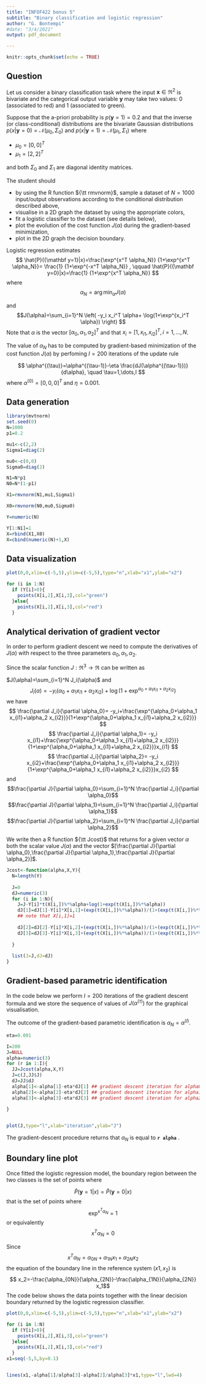 ```yaml
---
title: "INFOF422 bonus 5"
subtitle: "Binary classification and logistic regression"
author: "G. Bontempi"
#date: "3/4/2021"
output: pdf_document

---
```


```r
knitr::opts_chunk$set(echo = TRUE)
```

## Question

Let us consider a binary classification task
where the input ${\mathbf x} \in \Re^2$ is bivariate and the categorical output variable ${\mathbf y}$  may take
two values: $0$ (associated to red) and $1$ (associated to green).

Suppose that the a-priori probability is 
$p({\mathbf y}=1)=0.2$ and that the inverse (or class-conditional) distributions
are the bivariate Gaussian distributions
$p(x | {\mathbf y}=0)={\mathcal N}(\mu_0,\Sigma_0)$
and $p(x | {\mathbf y}=1)={\mathcal N}(\mu_1,\Sigma_1)$
where 

* $\mu_0=[0,0]^T$
* $\mu_1=[2,2]^T$

and both $\Sigma_0$ and $\Sigma_1$ are diagonal identity matrices.

The student should

* by using the R function ${\tt rmvnorm}$, sample a dataset of $N=1000$ input/output observations according to the conditional distribution described above,
* visualise in a 2D graph the dataset by using the appropriate colors,
* fit a logistic classifier to the dataset (see details below),
* plot the evolution of the cost function $J(\alpha)$ during the 
gradient-based minimization,
* plot in the 2D graph the decision boundary.



Logistic regression estimates
$$
\hat{P}({\mathbf y=1}|x)=\frac{\exp^{x^T \alpha_N}} {1+\exp^{x^T \alpha_N}}= \frac{1} {1+\exp^{-x^T \alpha_N}} , \qquad
\hat{P}({\mathbf y=0}|x)=\frac{1} {1+\exp^{x^T \alpha_N}} 
$$
where
$$
\alpha_N= \arg \min_{\alpha} J(\alpha)$$

and
$$J(\alpha)=\sum_{i=1}^N \left( -y_i x_i^T \alpha+ \log(1+\exp^{x_i^T \alpha}) \right)
$$
Note that $\alpha$ is the vector $[\alpha_0,\alpha_1,\alpha_2]^T$
and that $x_i=[1,x_{i1},x_{i2}]^T, i=1,\dots,N$.

The value of $\alpha_N$ has to be computed by gradient-based minimization of the cost function $J(\alpha)$ by perfoming
$I=200$ iterations of the update rule

$$
\alpha^{(\tau)}=\alpha^{(\tau-1)}-\eta \frac{dJ(\alpha^{(\tau-1)})}{d\alpha}, \quad \tau=1,\dots,I
$$
where $\alpha^{(0)}=[0,0,0]^T$ and $\eta=0.001$.

\newpage

## Data generation

```r
library(mvtnorm)
set.seed(0)
N=1000
p1=0.2

mu1<-c(2,2)
Sigma1=diag(2)

mu0<-c(0,0)
Sigma0=diag(2)

N1=N*p1
N0=N*(1-p1)

X1=rmvnorm(N1,mu1,Sigma1)

X0=rmvnorm(N0,mu0,Sigma0)

Y=numeric(N)

Y[1:N1]=1
X=rbind(X1,X0)
X=cbind(numeric(N)+1,X)
```


## Data visualization

```r
plot(0,0,xlim=c(-5,5),ylim=c(-5,5),type="n",xlab="x1",ylab="x2")

for (i in 1:N)
  if (Y[i]>0){
    points(X[i,2],X[i,3],col="green")
  }else{
    points(X[i,2],X[i,3],col="red")
  }
```


## Analytical derivation of gradient vector
In order to perform gradient descent we need to compute
the derivatives of $J(\alpha)$ with respect to the three parameters $\alpha_0, \alpha_1, \alpha_2$.

Since the scalar function $J:\Re^3\rightarrow \Re$ can be written as

$J(\alpha)=\sum_{i=1}^N J_i(\alpha)$ 
and
$$J_i(\alpha)=-y_i(\alpha_0+\alpha_1 x_{i1}+\alpha_2 x_{i2})+ \log (1+\exp^{\alpha_0+\alpha_1 x_{i1}+\alpha_2 x_{i2}})$$
we have
$$
\frac{\partial J_i}{\partial \alpha_0}=
-y_i+\frac{\exp^{\alpha_0+\alpha_1 x_{i1}+\alpha_2 x_{i2}}}{1+\exp^{\alpha_0+\alpha_1 x_{i1}+\alpha_2 x_{i2}}}
$$
$$
\frac{\partial J_i}{\partial \alpha_1}=
-y_i x_{i1}+\frac{\exp^{\alpha_0+\alpha_1 x_{i1}+\alpha_2 x_{i2}}}{1+\exp^{\alpha_0+\alpha_1 x_{i1}+\alpha_2 x_{i2}}}x_{i1}
$$
$$
\frac{\partial J_i}{\partial \alpha_2}=
-y_i x_{i2}+\frac{\exp^{\alpha_0+\alpha_1 x_{i1}+\alpha_2 x_{i2}}}{1+\exp^{\alpha_0+\alpha_1 x_{i1}+\alpha_2 x_{i2}}}x_{i2}
$$
and 
$$\frac{\partial J}{\partial \alpha_0}=\sum_{i=1}^N \frac{\partial J_i}{\partial \alpha_0}$$
$$\frac{\partial J}{\partial \alpha_1}=\sum_{i=1}^N \frac{\partial J_i}{\partial \alpha_1}$$
$$\frac{\partial J}{\partial \alpha_2}=\sum_{i=1}^N \frac{\partial J_i}{\partial \alpha_2}$$

We write then a R function ${\tt Jcost}$ that returns for a given vector $\alpha$
both the scalar value $J(\alpha)$ and the vector
$[\frac{\partial J}{\partial \alpha_0},\frac{\partial J}{\partial \alpha_1},\frac{\partial J}{\partial \alpha_2}]$.
```r

Jcost<-function(alpha,X,Y){
  N=length(Y)
  
  J=0
  dJ=numeric(3)
  for (i in 1:N){
    J=J-Y[i]*t(X[i,])%*%alpha+log(1+exp(t(X[i,])%*%alpha))
    dJ[1]=dJ[1]-Y[i]*X[i,1]+(exp(t(X[i,])%*%alpha))/(1+(exp(t(X[i,])%*%alpha)))*X[i,1]
    ## note that X[i,1]=1
    
    dJ[2]=dJ[2]-Y[i]*X[i,2]+(exp(t(X[i,])%*%alpha))/(1+(exp(t(X[i,])%*%alpha)))*X[i,2]
    dJ[3]=dJ[3]-Y[i]*X[i,3]+(exp(t(X[i,])%*%alpha))/(1+(exp(t(X[i,])%*%alpha)))*X[i,3]
    
  }
  
  list(J=J,dJ=dJ)
} 
```
## Gradient-based parametric identification 
In the code below we perform $I=200$ iterations of the gradient descent formula
and we store the sequence of values of $J(\alpha^{(\tau)})$ for the graphical visualisation.

The outcome of the gradient-based parametric identification  is $\alpha_N=\alpha^{(I)}$.

```r
eta=0.001

I=200
J=NULL
alpha=numeric(3)
for (r in 1:I){
  JJ=Jcost(alpha,X,Y)
  J=c(J,JJ$J)
  dJ=JJ$dJ
  alpha[1]<-alpha[1]-eta*dJ[1] ## gradient descent iteration for alpha0
  alpha[2]<-alpha[2]-eta*dJ[2] ## gradient descent iteration for alpha1
  alpha[3]<-alpha[3]-eta*dJ[3] ## gradient descent iteration for alpha2
  
}


plot(J,type="l",xlab="iteration",ylab="J")


```

The gradient-descent procedure returns that $\alpha_N$ is equal to **`r alpha`** .

## Boundary line plot
Once fitted the logistic regression model, the boundary region between the two classes
is the set of points where 

$$\hat{P}({\mathbf y=1}|x)=\hat{P}({\mathbf y=0}|x)$$ that is the set of points where 
$$\exp^{x^T \alpha_N}=1$$ or equivalently 
$$x^T \alpha_N=0$$

Since $$x^T \alpha_N=\alpha_{0N}+\alpha_{1N} x_1+ \alpha_{2N} x_2$$
the equation of the boundary line in the reference system $(x1,x_2)$ is
$$ x_2=-\frac{\alpha_{0N}}{\alpha_{2N}}-\frac{\alpha_{1N}}{\alpha_{2N}} x_1$$
The code below shows the data points together with the linear decision boundary returned by the logistic regression classifier.

```r
plot(0,0,xlim=c(-5,5),ylim=c(-5,5),type="n",xlab="x1",ylab="x2")

for (i in 1:N)
  if (Y[i]>0){
    points(X[i,2],X[i,3],col="green")
  }else{
    points(X[i,2],X[i,3],col="red")
  }
x1=seq(-5,5,by=0.1)


lines(x1,-alpha[1]/alpha[3]-alpha[2]/alpha[3]*x1,type="l",lwd=4)




```

